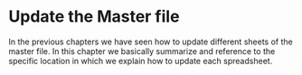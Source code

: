 # Update the Master file {#master-file}

In the previous chapters we have seen how to update different sheets of the
master file. In this chapter we basically summarize and reference to the
specific location in which we explain how to update each spreadsheet.
